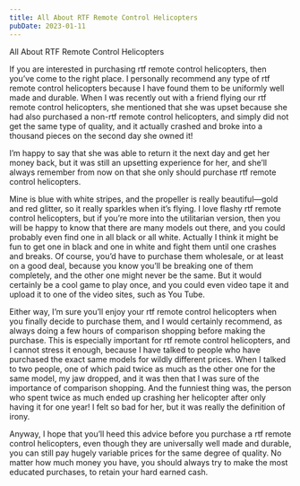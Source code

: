 ```yaml
---
title: All About RTF Remote Control Helicopters
pubDate: 2023-01-11
---
```


All About RTF Remote Control Helicopters

If you are interested in purchasing rtf remote control helicopters, then you’ve come to the right place.  I personally recommend any type of rtf remote control helicopters because I have found them to be uniformly well made and durable.  When I was recently out with a friend flying our rtf remote control helicopters, she mentioned that she was upset because she had also purchased a non-rtf remote control helicopters, and simply did not get the same type of quality, and it actually crashed and broke into a thousand pieces on the second day she owned it!

I’m happy to say that she was able to return it the next day and get her money back, but it was still an upsetting experience for her, and she’ll always remember from now on that she only should purchase rtf remote control helicopters.

Mine is blue with white stripes, and the propeller is really beautiful—gold and red glitter, so it really sparkles when it’s flying.  I love flashy rtf remote control helicopters, but if you’re more into the utilitarian version, then you will be happy to know that there are many models out there, and you could probably even find one in all black or all white.  Actually I think it might be fun to get one in black and one in white and fight them until one crashes and breaks.  Of course, you’d have to purchase them wholesale, or at least on a good deal, because you know you’ll be breaking one of them completely, and the other one might never be the same.  But it would certainly be a cool game to play once, and you could even video tape it and upload it to one of the video sites, such as You Tube.

Either way, I’m sure you’ll enjoy your rtf remote control helicopters when you finally decide to purchase them, and I would certainly recommend, as always doing a few hours of comparison shopping before making the purchase.  This is especially important for rtf remote control helicopters, and I cannot stress it enough, because I have talked to people who have purchased the exact same models for wildly different prices.  When I talked to two people, one of which paid twice as much as the other one for the same model, my jaw dropped, and it was then that I was sure of the importance of comparison shopping.  And the funniest thing was, the person who spent twice as much ended up crashing her helicopter after only having it for one year!  I felt so bad for her, but it was really the definition of irony.

Anyway, I hope that you’ll heed this advice before you purchase a rtf remote control helicopters, even though they are universally well made and durable, you can still pay hugely variable prices for the same degree of quality.  No matter how much money you have, you should always try to make the most educated purchases, to retain your hard earned cash.
